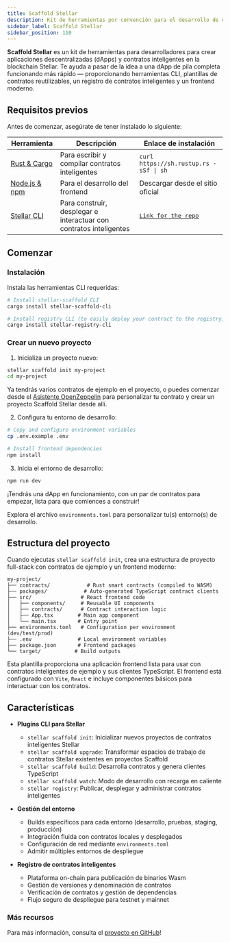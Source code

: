 ```yaml
---
title: Scaffold Stellar
description: Kit de herramientas por convención para el desarrollo de contratos inteligentes Stellar
sidebar_label: Scaffold Stellar
sidebar_position: 110
---
```


**Scaffold Stellar** es un kit de herramientas para desarrolladores para crear aplicaciones descentralizadas (dApps) y contratos inteligentes en la blockchain Stellar. Te ayuda a pasar de la idea a una dApp de pila completa funcionando más rápido — proporcionando herramientas CLI, plantillas de contratos reutilizables, un registro de contratos inteligentes y un frontend moderno.

## Requisitos previos

Antes de comenzar, asegúrate de tener instalado lo siguiente:

| Herramienta                                             | Descripción                                                        | Enlace de instalación                                         |
| ------------------------------------------------------- | ------------------------------------------------------------------ | ------------------------------------------------------------- |
| [Rust & Cargo](https://www.rust-lang.org/tools/install) | Para escribir y compilar contratos inteligentes                    | `curl https://sh.rustup.rs -sSf \| sh`                        |
| [Node.js & npm](https://nodejs.org/)                    | Para el desarrollo del frontend                                    | Descargar desde el sitio oficial                              |
| [Stellar CLI](https://github.com/stellar/stellar-cli)   | Para construir, desplegar e interactuar con contratos inteligentes | [`Link for the repo`](https://github.com/stellar/stellar-cli) |

## Comenzar

### Instalación

Instala las herramientas CLI requeridas:

```bash
# Install stellar-scaffold CLI
cargo install stellar-scaffold-cli

# Install registry CLI (to easily deploy your contract to the registry)
cargo install stellar-registry-cli
```

### Crear un nuevo proyecto

1. Inicializa un proyecto nuevo:

```bash
stellar scaffold init my-project
cd my-project
```

Ya tendrás varios contratos de ejemplo en el proyecto, o puedes comenzar desde el [Asistente OpenZeppelin](./openzeppelin-contracts) para personalizar tu contrato y crear un proyecto Scaffold Stellar desde allí.

2. Configura tu entorno de desarrollo:

```bash
# Copy and configure environment variables
cp .env.example .env

# Install frontend dependencies
npm install
```

3. Inicia el entorno de desarrollo:

```bash
npm run dev
```

¡Tendrás una dApp en funcionamiento, con un par de contratos para empezar, lista para que comiences a construir!

Explora el archivo `environments.toml` para personalizar tu(s) entorno(s) de desarrollo.

## Estructura del proyecto

Cuando ejecutas `stellar scaffold init`, crea una estructura de proyecto full-stack con contratos de ejemplo y un frontend moderno:

```
my-project/
├── contracts/            # Rust smart contracts (compiled to WASM)
├── packages/            # Auto-generated TypeScript contract clients
├── src/                # React frontend code
│   ├── components/     # Reusable UI components
│   ├── contracts/      # Contract interaction logic
│   ├── App.tsx        # Main app component
│   └── main.tsx       # Entry point
├── environments.toml   # Configuration per environment (dev/test/prod)
├── .env               # Local environment variables
├── package.json       # Frontend packages
└── target/           # Build outputs
```

Esta plantilla proporciona una aplicación frontend lista para usar con contratos inteligentes de ejemplo y sus clientes TypeScript. El frontend está configurado con `Vite`, `React` e incluye componentes básicos para interactuar con los contratos.

## Características

- **Plugins CLI para Stellar**
  - `stellar scaffold init`: Inicializar nuevos proyectos de contratos inteligentes Stellar
  - `stellar scaffold upgrade`: Transformar espacios de trabajo de contratos Stellar existentes en proyectos Scaffold
  - `stellar scaffold build`: Desarrolla contratos y genera clientes TypeScript
  - `stellar scaffold watch`: Modo de desarrollo con recarga en caliente
  - `stellar registry`: Publicar, desplegar y administrar contratos inteligentes

- **Gestión del entorno**
  - Builds específicos para cada entorno (desarrollo, pruebas, staging, producción)
  - Integración fluida con contratos locales y desplegados
  - Configuración de red mediante `environments.toml`
  - Admitir múltiples entornos de despliegue

- **Registro de contratos inteligentes**
  - Plataforma on-chain para publicación de binarios Wasm
  - Gestión de versiones y denominación de contratos
  - Verificación de contratos y gestión de dependencias
  - Flujo seguro de despliegue para testnet y mainnet

### Más recursos

Para más información, consulta el [proyecto en GitHub](https://github.com/AhaLabs/scaffold-stellar)!

